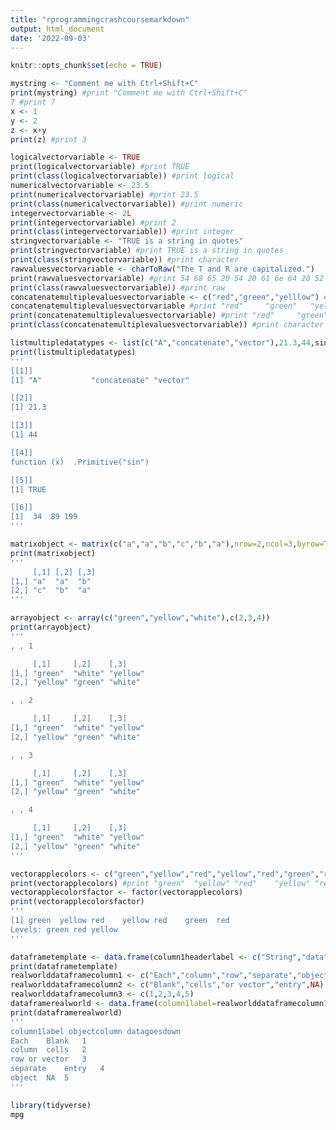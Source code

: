 ```yaml
---
title: "rprogrammingcrashcoursemarkdown"
output: html_document
date: '2022-09-03'
---
```


```r
knitr::opts_chunk$set(echo = TRUE)
```

<!-- #Basic Syntax, some hotkeys -->
```r
mystring <- "Comment me with Ctrl+Shift+C"
print(mystring) #print "Comment me with Ctrl+Shift+C"
7 #print 7
x <- 1
y <- 2
z <- x+y
print(z) #print 3
```

<!-- R Object:  Vector.  A vector is a value assigned to a variable -->
```r
logicalvectorvariable <- TRUE
print(logicalvectorvariable) #print TRUE
print(class(logicalvectorvariable)) #print logical
numericalvectorvariable <- 23.5
print(numericalvectorvariable) #print 23.5
print(class(numericalvectorvariable)) #print numeric
integervectorvariable <- 2L
print(integervectorvariable) #print 2
print(class(integervectorvariable)) #print integer
stringvectorvariable <- "TRUE is a string in quotes"
print(stringvectorvariable) #print TRUE is a string in quotes
print(class(stringvectorvariable)) #print character
rawvaluesvectorvariable <- charToRaw("The T and R are capitalized.")
print(rawvaluesvectorvariable) #print 54 68 65 20 54 20 61 6e 64 20 52 20 61 72 65 20 63 61 70 69 74 61 6c 69 7a 65 64 2e
print(class(rawvaluesvectorvariable)) #print raw
concatenatemultiplevaluesvectorvariable <- c("red","green","yelllow") #c is concatenate or combine
concatenatemultiplevaluesvectorvariable #print "red"     "green"   "yelllow"
print(concatenatemultiplevaluesvectorvariable) #print "red"     "green"   "yelllow"
print(class(concatenatemultiplevaluesvectorvariable)) #print character
```
<!-- R Object:  List.  A list contain different types of elements.  It's like a vector with multiple data types.  Begin the list function with the word list. -->
```r
listmultipledatatypes <- list(c("A","concatenate","vector"),21.3,44,sin,TRUE, c(34,89,199))
print(listmultipledatatypes)
'''
[[1]]
[1] "A"           "concatenate" "vector"     

[[2]]
[1] 21.3

[[3]]
[1] 44

[[4]]
function (x)  .Primitive("sin")

[[5]]
[1] TRUE

[[6]]
[1]  34  89 199
'''
```
<!-- R Object:  Matrix.  A two-dimensional rectangular data set.  Vector is the input.  Same data type.  No names for rows and columns.  Columns are labeled  by index numbers.  In contrast, data frame is like an Excel table spreadsheet.-->
```r
matrixobject <- matrix(c("a","a","b","c","b","a"),nrow=2,ncol=3,byrow=TRUE)
print(matrixobject)
'''
     [,1] [,2] [,3]
[1,] "a"  "a"  "b" 
[2,] "c"  "b"  "a" 
'''
```
<!-- R Object:  Array.  A matrix with three or more dimensions. Instructor rarely use arrays-->
```r
arrayobject <- array(c("green","yellow","white"),c(2,3,4))
print(arrayobject)
'''
, , 1

     [,1]     [,2]    [,3]    
[1,] "green"  "white" "yellow"
[2,] "yellow" "green" "white" 

, , 2

     [,1]     [,2]    [,3]    
[1,] "green"  "white" "yellow"
[2,] "yellow" "green" "white" 

, , 3

     [,1]     [,2]    [,3]    
[1,] "green"  "white" "yellow"
[2,] "yellow" "green" "white" 

, , 4

     [,1]     [,2]    [,3]    
[1,] "green"  "white" "yellow"
[2,] "yellow" "green" "white" 
'''
```
<!-- R Object:  Factors.  A factor stores the vector along with the distinct values as labels.  The labels are the character irrespective of whether it's numeric or character or booelan in the input vector.  Useful for statistical modeling.  The nlevels function gives the count of levels. -->
```r
vectorapplecolors <- c("green","yellow","red","yellow","red","green","red")
print(vectorapplecolors) #print "green"  "yellow" "red"    "yellow" "red"    "green"  "red" 
vectorapplecolorsfactor <- factor(vectorapplecolors)
print(vectorapplecolorsfactor)
'''
[1] green  yellow red    yellow red    green  red   
Levels: green red yellow
'''
```
<!-- R Object:  Data Frames.  Most useful.  Multiple lists of vector equal length.  Each vector is the same data type.  Use data.frame function name. Click on the white icon in Environment tab to view the data frame as a table easier to view -->
```r
dataframetemplate <- data.frame(column1headerlabel <- c("String","data","vector"),column2headerlabel <- c(152,171,5),column3headerlabel <- c(TRUE,FALSE,TRUE))
print(dataframetemplate)
realworlddataframecolumn1 <- c("Each","column","row","separate","object")
realworlddataframecolumn2 <- c("Blank","cells","or vector","entry",NA)
realworlddataframecolumn3 <- c(1,2,3,4,5)
dataframerealworld <- data.frame(column1label=realworlddataframecolumn1,objectcolumn=realworlddataframecolumn2,datagoesdown=realworlddataframecolumn3)
print(dataframerealworld)
'''
column1label objectcolumn datagoesdown
Each	Blank	1		
column	cells	2		
row	or vector	3		
separate	entry	4		
object	NA	5		
'''
```

```r
library(tidyverse)
mpg
```

